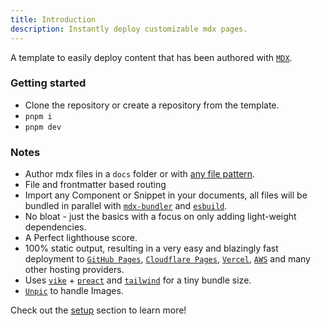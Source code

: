 ```yaml
---
title: Introduction
description: Instantly deploy customizable mdx pages.
---
```


A template to easily deploy content that has been authored with [`MDX`](https://mdxjs.com/).

### Getting started

- Clone the repository or create a repository from the template.
- `pnpm i`
- `pnpm dev`

### Notes

- Author mdx files in a `docs` folder or with [any file pattern](/start/setup#options).
- File and frontmatter based routing
- Import any Component or Snippet in your documents, all files will be bundled in parallel with [`mdx-bundler`](https://github.com/kentcdodds/mdx-bundler) and [`esbuild`](https://esbuild.github.io/).
- No bloat - just the basics with a focus on only adding light-weight dependencies.
- A Perfect lighthouse score.
- 100% static output, resulting in a very easy and blazingly fast deployment to [`GitHub Pages`](https://pages.github.com/), [`Cloudflare Pages`](https://pages.cloudflare.com/), [`Vercel`](https://vercel.com/), [`AWS`](https://aws.amazon.com/) and many other hosting providers.
- Uses [`vike`](https://vike.dev/) + [`preact`](https://preactjs.com/) and [`tailwind`](https://tailwindcss.com/) for a tiny bundle size.
- [`Unpic`](https://unpic.pics/) to handle Images.


Check out the [setup](/start/setup) section to learn more!
